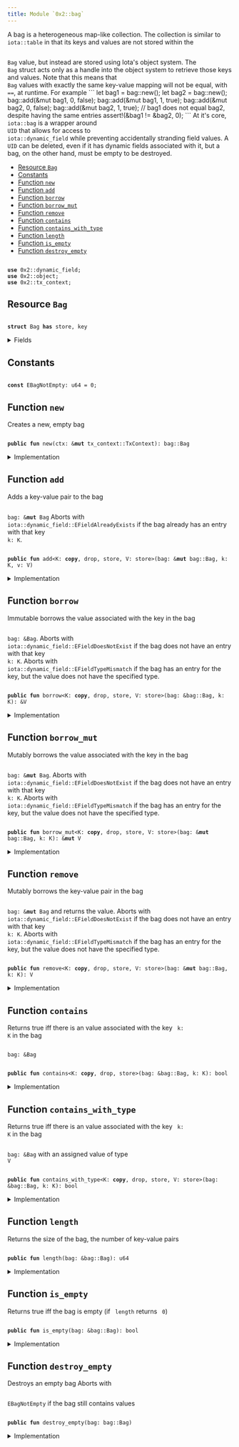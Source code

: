 ```yaml
---
title: Module `0x2::bag`
---
```


A bag is a heterogeneous map-like collection. The collection is similar to <code>
iota::table</code> in that
its keys and values are not stored within the <code>
<Link href="../iota-framework/bag.md#0x2_bag_Bag">Bag</Link></code> value, but instead are stored using Iota's
object system. The <code>
<Link href="../iota-framework/bag.md#0x2_bag_Bag">Bag</Link></code> struct acts only as a handle into the object system to retrieve those
keys and values.
Note that this means that <code>
<Link href="../iota-framework/bag.md#0x2_bag_Bag">Bag</Link></code> values with exactly the same key-value mapping will not be
equal, with <code>
==</code>, at runtime. For example
```
let bag1 = bag::new();
let bag2 = bag::new();
bag::add(&mut bag1, 0, false);
bag::add(&mut bag1, 1, true);
bag::add(&mut bag2, 0, false);
bag::add(&mut bag2, 1, true);
// bag1 does not equal bag2, despite having the same entries
assert!(&bag1 != &bag2, 0);
```
At it's core, <code>
iota::bag</code> is a wrapper around <code>
UID</code> that allows for access to
<code>
iota::dynamic_field</code> while preventing accidentally stranding field values. A <code>
UID</code> can be
deleted, even if it has dynamic fields associated with it, but a bag, on the other hand, must be
empty to be destroyed.


-  [Resource `Bag`](#0x2_bag_Bag)
-  [Constants](#@Constants_0)
-  [Function `new`](#0x2_bag_new)
-  [Function `add`](#0x2_bag_add)
-  [Function `borrow`](#0x2_bag_borrow)
-  [Function `borrow_mut`](#0x2_bag_borrow_mut)
-  [Function `remove`](#0x2_bag_remove)
-  [Function `contains`](#0x2_bag_contains)
-  [Function `contains_with_type`](#0x2_bag_contains_with_type)
-  [Function `length`](#0x2_bag_length)
-  [Function `is_empty`](#0x2_bag_is_empty)
-  [Function `destroy_empty`](#0x2_bag_destroy_empty)


<pre><code>
<b>use</b> <Link href="../iota-framework/dynamic_field.md#0x2_dynamic_field">0x2::dynamic_field</Link>;
<b>use</b> <Link href="../iota-framework/object.md#0x2_object">0x2::object</Link>;
<b>use</b> <Link href="../iota-framework/tx_context.md#0x2_tx_context">0x2::tx_context</Link>;
</code></pre>



<Link id="0x2_bag_Bag"></Link>

## Resource `Bag`



<pre><code>
<b>struct</b> <Link href="../iota-framework/bag.md#0x2_bag_Bag">Bag</Link> <b>has</b> store, key
</code></pre>



<details>
<summary>Fields</summary>


<dl>
<dt>
<code>
id: <Link href="../iota-framework/object.md#0x2_object_UID">object::UID</Link></code>
</dt>
<dd>
 the ID of this bag
</dd>
<dt>
<code>
size: u64</code>
</dt>
<dd>
 the number of key-value pairs in the bag
</dd>
</dl>


</details>

<Link id="@Constants_0"></Link>

## Constants


<Link id="0x2_bag_EBagNotEmpty"></Link>



<pre><code>
<b>const</b> <Link href="../iota-framework/bag.md#0x2_bag_EBagNotEmpty">EBagNotEmpty</Link>: u64 = 0;
</code></pre>



<Link id="0x2_bag_new"></Link>

## Function `new`

Creates a new, empty bag


<pre><code>
<b>public</b> <b>fun</b> <Link href="../iota-framework/bag.md#0x2_bag_new">new</Link>(ctx: &<b>mut</b> <Link href="../iota-framework/tx_context.md#0x2_tx_context_TxContext">tx_context::TxContext</Link>): <Link href="../iota-framework/bag.md#0x2_bag_Bag">bag::Bag</Link>
</code></pre>



<details>
<summary>Implementation</summary>


<pre><code>
<b>public</b> <b>fun</b> <Link href="../iota-framework/bag.md#0x2_bag_new">new</Link>(ctx: &<b>mut</b> TxContext): <Link href="../iota-framework/bag.md#0x2_bag_Bag">Bag</Link> \{
    <Link href="../iota-framework/bag.md#0x2_bag_Bag">Bag</Link> \{
        id: <Link href="../iota-framework/object.md#0x2_object_new">object::new</Link>(ctx),
        size: 0,
    }
}
</code></pre>



</details>

<Link id="0x2_bag_add"></Link>

## Function `add`

Adds a key-value pair to the bag <code>
<Link href="../iota-framework/bag.md#0x2_bag">bag</Link>: &<b>mut</b> <Link href="../iota-framework/bag.md#0x2_bag_Bag">Bag</Link></code>
Aborts with <code>
iota::dynamic_field::EFieldAlreadyExists</code> if the bag already has an entry with
that key <code>
k: K</code>.


<pre><code>
<b>public</b> <b>fun</b> <Link href="../iota-framework/bag.md#0x2_bag_add">add</Link>&lt;K: <b>copy</b>, drop, store, V: store&gt;(<Link href="../iota-framework/bag.md#0x2_bag">bag</Link>: &<b>mut</b> <Link href="../iota-framework/bag.md#0x2_bag_Bag">bag::Bag</Link>, k: K, v: V)
</code></pre>



<details>
<summary>Implementation</summary>


<pre><code>
<b>public</b> <b>fun</b> <Link href="../iota-framework/bag.md#0x2_bag_add">add</Link>&lt;K: <b>copy</b> + drop + store, V: store&gt;(<Link href="../iota-framework/bag.md#0x2_bag">bag</Link>: &<b>mut</b> <Link href="../iota-framework/bag.md#0x2_bag_Bag">Bag</Link>, k: K, v: V) \{
    field::add(&<b>mut</b> <Link href="../iota-framework/bag.md#0x2_bag">bag</Link>.id, k, v);
    <Link href="../iota-framework/bag.md#0x2_bag">bag</Link>.size = <Link href="../iota-framework/bag.md#0x2_bag">bag</Link>.size + 1;
}
</code></pre>



</details>

<Link id="0x2_bag_borrow"></Link>

## Function `borrow`

Immutable borrows the value associated with the key in the bag <code>
<Link href="../iota-framework/bag.md#0x2_bag">bag</Link>: &<Link href="../iota-framework/bag.md#0x2_bag_Bag">Bag</Link></code>.
Aborts with <code>
iota::dynamic_field::EFieldDoesNotExist</code> if the bag does not have an entry with
that key <code>
k: K</code>.
Aborts with <code>
iota::dynamic_field::EFieldTypeMismatch</code> if the bag has an entry for the key, but
the value does not have the specified type.


<pre><code>
<b>public</b> <b>fun</b> <Link href="../iota-framework/bag.md#0x2_bag_borrow">borrow</Link>&lt;K: <b>copy</b>, drop, store, V: store&gt;(<Link href="../iota-framework/bag.md#0x2_bag">bag</Link>: &<Link href="../iota-framework/bag.md#0x2_bag_Bag">bag::Bag</Link>, k: K): &V
</code></pre>



<details>
<summary>Implementation</summary>


<pre><code>
<b>public</b> <b>fun</b> <Link href="../iota-framework/bag.md#0x2_bag_borrow">borrow</Link>&lt;K: <b>copy</b> + drop + store, V: store&gt;(<Link href="../iota-framework/bag.md#0x2_bag">bag</Link>: &<Link href="../iota-framework/bag.md#0x2_bag_Bag">Bag</Link>, k: K): &V \{
    field::borrow(&<Link href="../iota-framework/bag.md#0x2_bag">bag</Link>.id, k)
}
</code></pre>



</details>

<Link id="0x2_bag_borrow_mut"></Link>

## Function `borrow_mut`

Mutably borrows the value associated with the key in the bag <code>
<Link href="../iota-framework/bag.md#0x2_bag">bag</Link>: &<b>mut</b> <Link href="../iota-framework/bag.md#0x2_bag_Bag">Bag</Link></code>.
Aborts with <code>
iota::dynamic_field::EFieldDoesNotExist</code> if the bag does not have an entry with
that key <code>
k: K</code>.
Aborts with <code>
iota::dynamic_field::EFieldTypeMismatch</code> if the bag has an entry for the key, but
the value does not have the specified type.


<pre><code>
<b>public</b> <b>fun</b> <Link href="../iota-framework/bag.md#0x2_bag_borrow_mut">borrow_mut</Link>&lt;K: <b>copy</b>, drop, store, V: store&gt;(<Link href="../iota-framework/bag.md#0x2_bag">bag</Link>: &<b>mut</b> <Link href="../iota-framework/bag.md#0x2_bag_Bag">bag::Bag</Link>, k: K): &<b>mut</b> V
</code></pre>



<details>
<summary>Implementation</summary>


<pre><code>
<b>public</b> <b>fun</b> <Link href="../iota-framework/bag.md#0x2_bag_borrow_mut">borrow_mut</Link>&lt;K: <b>copy</b> + drop + store, V: store&gt;(<Link href="../iota-framework/bag.md#0x2_bag">bag</Link>: &<b>mut</b> <Link href="../iota-framework/bag.md#0x2_bag_Bag">Bag</Link>, k: K): &<b>mut</b> V \{
    field::borrow_mut(&<b>mut</b> <Link href="../iota-framework/bag.md#0x2_bag">bag</Link>.id, k)
}
</code></pre>



</details>

<Link id="0x2_bag_remove"></Link>

## Function `remove`

Mutably borrows the key-value pair in the bag <code>
<Link href="../iota-framework/bag.md#0x2_bag">bag</Link>: &<b>mut</b> <Link href="../iota-framework/bag.md#0x2_bag_Bag">Bag</Link></code> and returns the value.
Aborts with <code>
iota::dynamic_field::EFieldDoesNotExist</code> if the bag does not have an entry with
that key <code>
k: K</code>.
Aborts with <code>
iota::dynamic_field::EFieldTypeMismatch</code> if the bag has an entry for the key, but
the value does not have the specified type.


<pre><code>
<b>public</b> <b>fun</b> <Link href="../iota-framework/bag.md#0x2_bag_remove">remove</Link>&lt;K: <b>copy</b>, drop, store, V: store&gt;(<Link href="../iota-framework/bag.md#0x2_bag">bag</Link>: &<b>mut</b> <Link href="../iota-framework/bag.md#0x2_bag_Bag">bag::Bag</Link>, k: K): V
</code></pre>



<details>
<summary>Implementation</summary>


<pre><code>
<b>public</b> <b>fun</b> <Link href="../iota-framework/bag.md#0x2_bag_remove">remove</Link>&lt;K: <b>copy</b> + drop + store, V: store&gt;(<Link href="../iota-framework/bag.md#0x2_bag">bag</Link>: &<b>mut</b> <Link href="../iota-framework/bag.md#0x2_bag_Bag">Bag</Link>, k: K): V \{
    <b>let</b> v = field::remove(&<b>mut</b> <Link href="../iota-framework/bag.md#0x2_bag">bag</Link>.id, k);
    <Link href="../iota-framework/bag.md#0x2_bag">bag</Link>.size = <Link href="../iota-framework/bag.md#0x2_bag">bag</Link>.size - 1;
    v
}
</code></pre>



</details>

<Link id="0x2_bag_contains"></Link>

## Function `contains`

Returns true iff there is an value associated with the key <code>
k: K</code> in the bag <code>
<Link href="../iota-framework/bag.md#0x2_bag">bag</Link>: &<Link href="../iota-framework/bag.md#0x2_bag_Bag">Bag</Link></code>


<pre><code>
<b>public</b> <b>fun</b> <Link href="../iota-framework/bag.md#0x2_bag_contains">contains</Link>&lt;K: <b>copy</b>, drop, store&gt;(<Link href="../iota-framework/bag.md#0x2_bag">bag</Link>: &<Link href="../iota-framework/bag.md#0x2_bag_Bag">bag::Bag</Link>, k: K): bool
</code></pre>



<details>
<summary>Implementation</summary>


<pre><code>
<b>public</b> <b>fun</b> <Link href="../iota-framework/bag.md#0x2_bag_contains">contains</Link>&lt;K: <b>copy</b> + drop + store&gt;(<Link href="../iota-framework/bag.md#0x2_bag">bag</Link>: &<Link href="../iota-framework/bag.md#0x2_bag_Bag">Bag</Link>, k: K): bool \{
    field::exists_&lt;K&gt;(&<Link href="../iota-framework/bag.md#0x2_bag">bag</Link>.id, k)
}
</code></pre>



</details>

<Link id="0x2_bag_contains_with_type"></Link>

## Function `contains_with_type`

Returns true iff there is an value associated with the key <code>
k: K</code> in the bag <code>
<Link href="../iota-framework/bag.md#0x2_bag">bag</Link>: &<Link href="../iota-framework/bag.md#0x2_bag_Bag">Bag</Link></code>
with an assigned value of type <code>
V</code>


<pre><code>
<b>public</b> <b>fun</b> <Link href="../iota-framework/bag.md#0x2_bag_contains_with_type">contains_with_type</Link>&lt;K: <b>copy</b>, drop, store, V: store&gt;(<Link href="../iota-framework/bag.md#0x2_bag">bag</Link>: &<Link href="../iota-framework/bag.md#0x2_bag_Bag">bag::Bag</Link>, k: K): bool
</code></pre>



<details>
<summary>Implementation</summary>


<pre><code>
<b>public</b> <b>fun</b> <Link href="../iota-framework/bag.md#0x2_bag_contains_with_type">contains_with_type</Link>&lt;K: <b>copy</b> + drop + store, V: store&gt;(<Link href="../iota-framework/bag.md#0x2_bag">bag</Link>: &<Link href="../iota-framework/bag.md#0x2_bag_Bag">Bag</Link>, k: K): bool \{
    field::exists_with_type&lt;K, V&gt;(&<Link href="../iota-framework/bag.md#0x2_bag">bag</Link>.id, k)
}
</code></pre>



</details>

<Link id="0x2_bag_length"></Link>

## Function `length`

Returns the size of the bag, the number of key-value pairs


<pre><code>
<b>public</b> <b>fun</b> <Link href="../iota-framework/bag.md#0x2_bag_length">length</Link>(<Link href="../iota-framework/bag.md#0x2_bag">bag</Link>: &<Link href="../iota-framework/bag.md#0x2_bag_Bag">bag::Bag</Link>): u64
</code></pre>



<details>
<summary>Implementation</summary>


<pre><code>
<b>public</b> <b>fun</b> <Link href="../iota-framework/bag.md#0x2_bag_length">length</Link>(<Link href="../iota-framework/bag.md#0x2_bag">bag</Link>: &<Link href="../iota-framework/bag.md#0x2_bag_Bag">Bag</Link>): u64 \{
    <Link href="../iota-framework/bag.md#0x2_bag">bag</Link>.size
}
</code></pre>



</details>

<Link id="0x2_bag_is_empty"></Link>

## Function `is_empty`

Returns true iff the bag is empty (if <code>
length</code> returns <code>
0</code>)


<pre><code>
<b>public</b> <b>fun</b> <Link href="../iota-framework/bag.md#0x2_bag_is_empty">is_empty</Link>(<Link href="../iota-framework/bag.md#0x2_bag">bag</Link>: &<Link href="../iota-framework/bag.md#0x2_bag_Bag">bag::Bag</Link>): bool
</code></pre>



<details>
<summary>Implementation</summary>


<pre><code>
<b>public</b> <b>fun</b> <Link href="../iota-framework/bag.md#0x2_bag_is_empty">is_empty</Link>(<Link href="../iota-framework/bag.md#0x2_bag">bag</Link>: &<Link href="../iota-framework/bag.md#0x2_bag_Bag">Bag</Link>): bool \{
    <Link href="../iota-framework/bag.md#0x2_bag">bag</Link>.size == 0
}
</code></pre>



</details>

<Link id="0x2_bag_destroy_empty"></Link>

## Function `destroy_empty`

Destroys an empty bag
Aborts with <code>
<Link href="../iota-framework/bag.md#0x2_bag_EBagNotEmpty">EBagNotEmpty</Link></code> if the bag still contains values


<pre><code>
<b>public</b> <b>fun</b> <Link href="../iota-framework/bag.md#0x2_bag_destroy_empty">destroy_empty</Link>(<Link href="../iota-framework/bag.md#0x2_bag">bag</Link>: <Link href="../iota-framework/bag.md#0x2_bag_Bag">bag::Bag</Link>)
</code></pre>



<details>
<summary>Implementation</summary>


<pre><code>
<b>public</b> <b>fun</b> <Link href="../iota-framework/bag.md#0x2_bag_destroy_empty">destroy_empty</Link>(<Link href="../iota-framework/bag.md#0x2_bag">bag</Link>: <Link href="../iota-framework/bag.md#0x2_bag_Bag">Bag</Link>) \{
    <b>let</b> <Link href="../iota-framework/bag.md#0x2_bag_Bag">Bag</Link> \{ id, size } = <Link href="../iota-framework/bag.md#0x2_bag">bag</Link>;
    <b>assert</b>!(size == 0, <Link href="../iota-framework/bag.md#0x2_bag_EBagNotEmpty">EBagNotEmpty</Link>);
    id.delete()
}
</code></pre>



</details>
